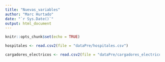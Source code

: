 ```yaml
---
title: "Nuevas_variables"
author: "Marc Hurtado"
date: "`r Sys.Date()`"
output: html_document
---
```


```r
knitr::opts_chunk$set(echo = TRUE)
```

```r
hospitales <- read.csv2(file = "dataPre/hospitales.csv")

cargadores_electricos <- read.csv2(file = "dataPre/cargadores_electricos.csv")
```

```r
```

